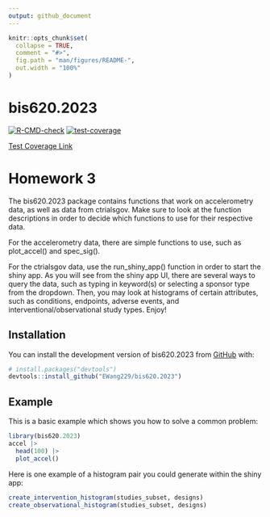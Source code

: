 ```yaml
---
output: github_document
---
```


<!-- README.md is generated from README.Rmd. Please edit that file here-->

```r
knitr::opts_chunk$set(
  collapse = TRUE,
  comment = "#>",
  fig.path = "man/figures/README-",
  out.width = "100%"
)
```

# bis620.2023

<!-- badges: start -->
[![R-CMD-check](https://github.com/EWang229/bis620.2023/actions/workflows/R-CMD-check.yaml/badge.svg)](https://github.com/EWang229/bis620.2023/actions/workflows/R-CMD-check.yaml)
[![test-coverage](https://github.com/EWang229/bis620.2023/actions/workflows/test-coverage.yaml/badge.svg)](https://github.com/EWang229/bis620.2023/actions/workflows/test-coverage.yaml)
<!-- badges: end -->

[Test Coverage Link](https://github.com/EWang229/bis620.2023/actions/workflows/test-coverage.yaml)

# Homework 3

The bis620.2023 package contains functions that work on accelerometry data, as well as data from ctrialsgov. Make sure to look at the function descriptions in order to decide which functions to use for their respective data.

For the accelerometry data, there are simple functions to use, such as plot_accel() and spec_sig(). 

For the ctrialsgov data, use the run_shiny_app() function in order to start the  shiny app. As you will see from the shiny app UI, there are several ways to query the data, such as typing in keyword(s) or selecting a sponsor type from the dropdown. Then, you may look at histograms of certain attributes, such as conditions, endpoints, adverse events, and interventional/observational study types.  Enjoy!

## Installation

You can install the development version of bis620.2023 from [GitHub](https://github.com/) with:

``` r
# install.packages("devtools")
devtools::install_github("EWang229/bis620.2023")
```

## Example

This is a basic example which shows you how to solve a common problem:

```r
library(bis620.2023)
accel |> 
  head(100) |> 
  plot_accel()
```

Here is one example of a histogram pair you could generate within the shiny app:

```r
create_intervention_histogram(studies_subset, designs)
create_observational_histogram(studies_subset, designs)
```

